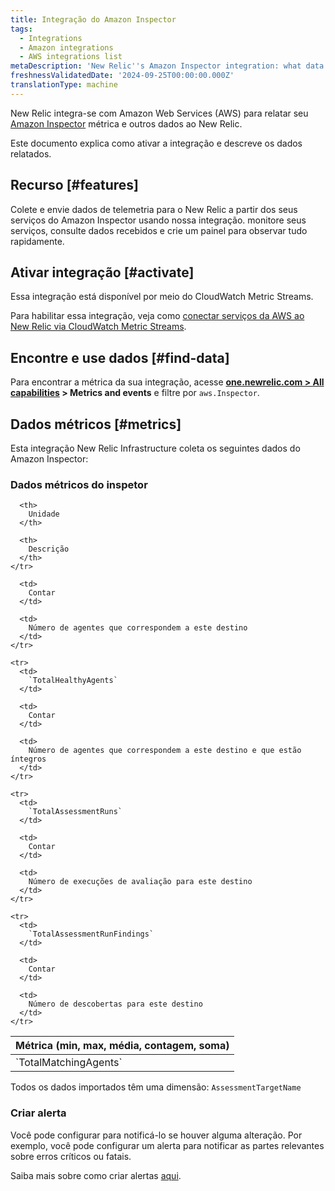 ```yaml
---
title: Integração do Amazon Inspector
tags:
  - Integrations
  - Amazon integrations
  - AWS integrations list
metaDescription: 'New Relic''s Amazon Inspector integration: what data it reports and how to enable it.'
freshnessValidatedDate: '2024-09-25T00:00:00.000Z'
translationType: machine
---
```


New Relic integra-se com Amazon Web Services (AWS) para relatar seu [Amazon Inspector](https://aws.amazon.com/inspector/) métrica e outros dados ao New Relic.

Este documento explica como ativar a integração e descreve os dados relatados.

## Recurso [#features]

Colete e envie dados de telemetria para o New Relic a partir dos seus serviços do Amazon Inspector usando nossa integração. monitore seus serviços, consulte dados recebidos e crie um painel para observar tudo rapidamente.

## Ativar integração [#activate]

Essa integração está disponível por meio do CloudWatch Metric Streams.

Para habilitar essa integração, veja como [conectar serviços da AWS ao New Relic via CloudWatch Metric Streams](/docs/infrastructure/amazon-integrations/connect/aws-metric-stream-setup/).

## Encontre e use dados [#find-data]

Para encontrar a métrica da sua integração, acesse <DNT>**[one.newrelic.com &gt; All capabilities](https://one.newrelic.com/all-capabilities) &gt; Metrics and events**</DNT> e filtre por `aws.Inspector`.

## Dados métricos [#metrics]

Esta integração New Relic Infrastructure coleta os seguintes dados do Amazon Inspector:

### Dados métricos do inspetor

<table>
  <thead>
    <tr>
      <th style={{ width: "200px" }}>
        Métrica (min, max, média, contagem, soma)
      </th>

      <th>
        Unidade
      </th>

      <th>
        Descrição
      </th>
    </tr>
  </thead>

  <tbody>
    <tr>
      <td>
        `TotalMatchingAgents`
      </td>

      <td>
        Contar
      </td>

      <td>
        Número de agentes que correspondem a este destino
      </td>
    </tr>

    <tr>
      <td>
        `TotalHealthyAgents`
      </td>

      <td>
        Contar
      </td>

      <td>
        Número de agentes que correspondem a este destino e que estão íntegros
      </td>
    </tr>

    <tr>
      <td>
        `TotalAssessmentRuns`
      </td>

      <td>
        Contar
      </td>

      <td>
        Número de execuções de avaliação para este destino
      </td>
    </tr>

    <tr>
      <td>
        `TotalAssessmentRunFindings`
      </td>

      <td>
        Contar
      </td>

      <td>
        Número de descobertas para este destino
      </td>
    </tr>
  </tbody>
</table>

Todos os dados importados têm uma dimensão: `AssessmentTargetName`

### Criar alerta

Você pode configurar <InlinePopover type="alerts" />para notificá-lo se houver alguma alteração. Por exemplo, você pode configurar um alerta para notificar as partes relevantes sobre erros críticos ou fatais.

Saiba mais sobre como criar alertas [aqui](/docs/alerts-applied-intelligence/new-relic-alerts/learn-alerts/introduction-alerts/).